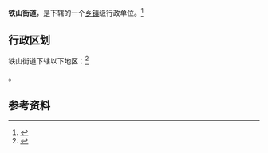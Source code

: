 {{中国乡级行政区|21/02/12/007/000}}

'''铁山街道'''，是{{PRC admin/fullname|21/02/12/007/000|3}}下辖的一个[[乡镇|乡镇]]级行政单位。<ref>{{PRC admin/ref sgc|{{PRC admin/parent|21/02/12/007/000}}}}</ref>

== 行政区划 ==

铁山街道下辖以下地区：<ref>{{PRC admin/ref sgc|21/02/12/007/000}}</ref>

{{PRC admin/children|21/02/12/007/000}}。

== 参考资料 ==

{{reflist}}

{{行政区划小作品}}
{{PRC admin/navcat|21/02/12/007/000}}